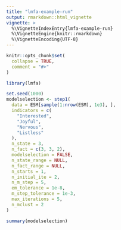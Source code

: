```yaml
---
title: "lmfa-example-run"
output: rmarkdown::html_vignette
vignette: >
  %\VignetteIndexEntry{lmfa-example-run}
  %\VignetteEngine{knitr::rmarkdown}
  %\VignetteEncoding{UTF-8}
---
```


```r
knitr::opts_chunk$set(
  collapse = TRUE,
  comment = "#>"
)
```

```r
library(lmfa)
```

```r

set.seed(1000)
modelselection <- step1(
  data = ESM[sample(1:nrow(ESM), 1e3), ],
  indicators = c(
    "Interested",
    "Joyful",
    "Nervous",
    "Listless"
  ),
  n_state = 3,
  n_fact = c(3, 3, 2),
  modelselection = FALSE,
  n_state_range = NULL,
  n_fact_range = NULL,
  n_starts = 1,
  n_initial_ite = 2,
  n_m_step = 5,
  em_tolerance = 1e-8,
  m_step_tolerance = 1e-3,
  max_iterations = 5,
  n_mclust = 2
)

summary(modelselection)

```